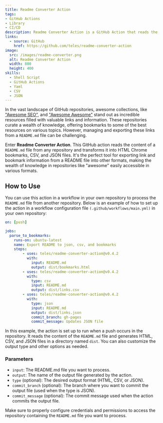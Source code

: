 ```yaml
---
title: Readme Converter Action
tags:
- GitHub Actions
- Library
- CI/CD
description: Readme Converter Action is a GitHub Action that reads the content of a README.md file from any repository and transforms it into HTML Chrome bookmarks, CSV, and JSON files.
links:
  - source: GitHub
    href: https://github.com/teles/readme-converter-action
image:
  src: /images/readme-converter.png
  alt: Readme Converter Action
  width: 800
  height: 400
skills:
  - Shell Script
  - GitHub Actions
  - Yaml
  - CSV
  - JSON
---
```


In the vast landscape of GitHub repositories, awesome collections, like ["Awesome SEO"](https://github.com/teles/awesome-seo), and ["Awesome Awesome"](https://github.com/sindresorhus/awesome) stand out as incredible resources filled with valuable links and information. These repositories curate a wealth of knowledge, offering bookmarks to some of the best resources on various topics. However, managing and exporting these links from a `README.md` file can be challenging.

Enter **Readme Converter Action**. This GitHub action reads the content of a `README.md` file from any repository and transforms it into HTML Chrome bookmarks, CSV, and JSON files. It's the perfect tool for exporting link and bookmark information from a README file into other formats, making the wealth of knowledge in repositories like "awesome" easily accessible in various formats.

## How to Use

You can use this action in a workflow in your own repository to process the `README.md` file from another repository. Below is an example of how to set up the action in a workflow configuration file `(.github/workflows/main.yml)` in your own repository:


```yaml
on: [push]

jobs:
  parse_to_bookmarks:
    runs-on: ubuntu-latest
    name: Export README to json, csv, and bookmarks
    steps:
        - uses: teles/readme-converter-action@v0.4.2
          with:
            input: README.md
            output: dist/bookmarks.html
        - uses: teles/readme-converter-action@v0.4.2
          with:
            type: csv
            input: README.md
            output: dist/links.csv
        - uses: teles/readme-converter-action@v0.4.2
          with:
            type: json
            input: README.md
            output: dist/links.json
            commit_branch: gh-pages
            commit_message: Updates JSON file
```

In this example, the action is set up to run when a push occurs in the repository. It reads the content of the `README.md` file and generates HTML, CSV, and JSON files in a directory named `dist`. You can also customize the output type and other options as needed.

### Parameters

* `input`: The README.md file you want to process.
* `output`: The name of the output file generated by the action.
* `type` (optional): The desired output format (HTML, CSV, or JSON).
* `commit_branch` (optional): The branch where you want to commit the output file (used when the type is JSON).
* `commit_message` (optional): The commit message used when the action commits the output file.

Make sure to properly configure credentials and permissions to access the repository containing the `README.md` file you want to process.

